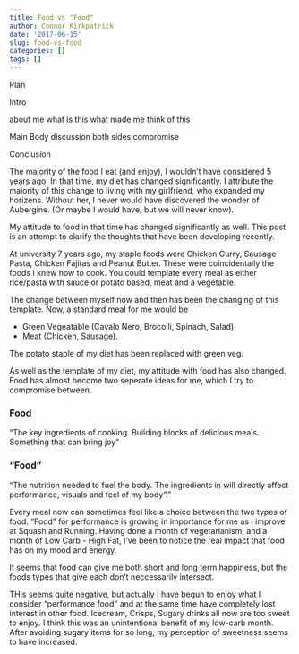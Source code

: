 ```yaml
---
title: Food vs "Food"
author: Connor Kirkpatrick
date: '2017-06-15'
slug: food-vs-food
categories: []
tags: []
---
```



Plan 

Intro

about me
what is this
what made me think of this

Main Body
discussion
both sides
compromise

Conclusion


The majority of the food I eat (and enjoy), I wouldn't have considered 5 years ago. In that time, my diet has changed significantly. I attribute the majority of this change to living with my girlfriend, who expanded my horizens. Without her, I never would have discovered the wonder of Aubergine. (Or maybe I would have, but we will never know).

My attitude to food in that time has changed significantly as well. This post is an attempt to clarify the thoughts that have been developing recently.

At university 7 years ago, my staple foods were Chicken Curry, Sausage Pasta, Chicken Fajitas and Peanut Butter. These were coincidentally the foods I knew how to cook. You could template every meal as either rice/pasta with sauce or potato based, meat and a vegetable.

The change between myself now and then has been the changing of this template. Now, a standard meal for me would be

* Green Vegeatable (Cavalo Nero, Brocolli, Spinach, Salad)
* Meat (Chicken, Sausage).

The potato staple of my diet has been replaced with green veg. 

As well as the template of my diet, my attitude with food has also changed. Food has almost become two seperate ideas for me, which I try to compromise between.

### Food

"The key ingredients of cooking. Building blocks of delicious meals. Something that can bring joy"

### "Food"

"The nutrition needed to fuel the body. The ingredients in will directly affect performance, visuals and feel of my body"."

Every meal now can sometimes feel like a choice between the two types of food. "Food" for performance is growing in importance for me as I improve at Squash and Running. Having done a month of vegetarianism, and a month of Low Carb - High Fat, I've been to notice the real impact that food has on my mood and energy. 

It seems that food can give me both short and long term happiness, but the foods types that give each don't neccessarily intersect.

THis seems quite negative, but actually I have begun to enjoy what I consider "performance food" and at the same time have completely lost interest in other food. Icecream, Crisps, Sugary drinks all now are too sweet to enjoy. I think this was an unintentional benefit of my low-carb month. After avoiding sugary items for so long, my perception of sweetness seems to have increased.